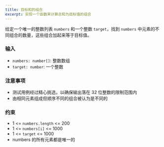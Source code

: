 ```yaml
---
title: 目标和的组合
excerpt: 实现一个函数来计算总和为目标值的组合
---
```



给定一个唯一的整数列表 `numbers` 和一个整数 `target`，找到 `numbers` 中元素的不同组合的数量，这些组合加起来等于目标值。

### 输入

- `numbers: number[]`: 整数数组
- `target: number`: 一个整数

### 注意事项

- 测试用例经过精心挑选，以确保输出落在 32 位整数的限制范围内
- 由相同元素组成但顺序不同的组合被认为是不同的

<MDXTestExamples testCases={runTestCases} />

### 约束

- 1 &lt;= `numbers.length` &lt;= 200
- 1 &lt;= `numbers[i]` &lt;= 1000
- 1 &lt;= `target` &lt;= 1000
- numbers 的所有元素都是唯一的
